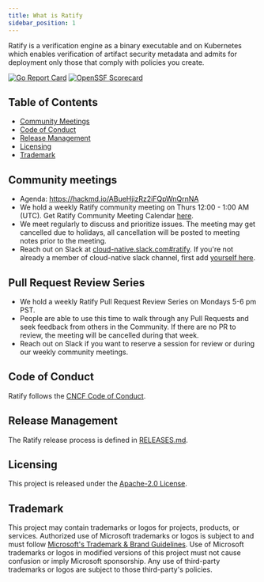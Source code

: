 ```yaml
---
title: What is Ratify
sidebar_position: 1
---
```


Ratify is a verification engine as a binary executable and on Kubernetes which enables verification of artifact security metadata and admits for deployment only those that comply with policies you create.

[![Go Report Card](https://goreportcard.com/badge/github.com/deislabs/ratify)](https://goreportcard.com/report/github.com/deislabs/ratify)
[![OpenSSF Scorecard](https://api.securityscorecards.dev/projects/github.com/deislabs/ratify/badge)](https://api.securityscorecards.dev/projects/github.com/deislabs/ratify)

## Table of Contents

- [Community Meetings](#community-meetings)
- [Code of Conduct](#code-of-conduct)
- [Release Management](#release-management)
- [Licensing](#licensing)
- [Trademark](#trademark)

## Community meetings

- Agenda: <https://hackmd.io/ABueHjizRz2iFQpWnQrnNA>
- We hold a weekly Ratify community meeting on Thurs 12:00 - 1:00 AM (UTC). 
Get Ratify Community Meeting Calendar [here](https://calendar.google.com/calendar/u/0?cid=OWJjdTF2M3ZiZGhubm1mNmJyMDhzc2swNTRAZ3JvdXAuY2FsZW5kYXIuZ29vZ2xlLmNvbQ).
- We meet regularly to discuss and prioritize issues. The meeting may get cancelled due to holidays, all cancellation will be posted to meeting notes prior to the meeting.
- Reach out on Slack at [cloud-native.slack.com#ratify](https://cloud-native.slack.com/archives/C03T3PEKVA9). If you're not already a member of cloud-native slack channel, first add [yourself here](https://communityinviter.com/apps/cloud-native/cncf).

## Pull Request Review Series
- We hold a weekly Ratify Pull Request Review Series on Mondays 5-6 pm PST.  
- People are able to use this time to walk through any Pull Requests and seek feedback from others in the Community.  If there are no PR to review, the meeting will be cancelled during that week.
- Reach out on Slack if you want to reserve a session for review or during our weekly community meetings.

## Code of Conduct

Ratify follows the [CNCF Code of Conduct](https://github.com/cncf/foundation/blob/master/code-of-conduct.md).

## Release Management

The Ratify release process is defined in [RELEASES.md](https://github.com/notaryproject/ratify/blob/main/RELEASES.md).

## Licensing

This project is released under the [Apache-2.0 License](https://github.com/notaryproject/ratify/blob/main/LICENSE).

## Trademark

This project may contain trademarks or logos for projects, products, or services. Authorized use of Microsoft trademarks or logos is subject to and must follow [Microsoft's Trademark & Brand Guidelines][microsoft-trademark]. Use of Microsoft trademarks or logos in modified versions of this project must not cause confusion or imply Microsoft sponsorship. Any use of third-party trademarks or logos are subject to those third-party's policies.

[microsoft-trademark]: https://www.microsoft.com/legal/intellectualproperty/trademarks
